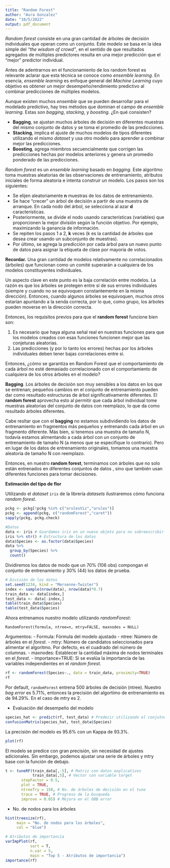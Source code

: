 ```yaml
---
title: "Random Forest"
author: "Aura Gonzalez"
date: "10/5/2022"
output: pdf_document
---
```



*Random forest* consiste en una gran cantidad de árboles de decisión individuales que operan como un conjunto. Este modelo se basa en la idea simple del *"the wisdom of crowd"*, en el sentido de que resultados agregados de múltiples predictores resulta en una mejor predicción que el "mejor" predictor individual.

Antes de adentrarnos en el funcionamiento de los random forest es relevante aclarar que esta técnica se conoce como *ensemble learning*. En esencia, *ensemble learning* es enfoque general del *Machine Learning* cuyo objetivo es obtener un mejor desempeño/rendimiento predictivo al combinar predicciones de múltiples modelos.

Aunque existen muchos *ensemble* que se pueden desarrollar para el modelado predictivo, hay tres métodos que dominan el campo de *ensemble learning*. Estas son *bagging*, *stacking*, y *boosting*. ¿En qué consisten?

* **Bagging**, se ajustan muchos árboles de decisión en diferentes muestras del mismo conjunto de datos y se toma el promedio de las predicciones.
* **Stacking**, implica el ajuste de muchos modelos de tipos diferentes utilizando el mismo *dataset* y usa otro modelo para aprender a combinar mejor las predicciones.
* **Boosting**, agrega miembros secuencialmente que corrigen las predicciones hechas por  modelos anteriores y genera un promedio ponderado de las predicciones.

*Random forest* es un *ensemble learning* basado en *bagging*. Este algoritmo toma muestras aleatorias de las observaciones de entrenamiento, atributos iniciales de forma aleatoria e intenta construir un modelo. Los pasos son los siguientes:

* Se elijen aleatoriamente **n** muestras de los datos de entrenamiento.
* Se hace "crecer" un árbol de decisión a partir de una muestra de arranque. En cada nodo del árbol, se selecciona al azar **d** características.
* Posteriormente, se divide el nodo usando características (variables) que proporcionen la mejor división según la función objetivo. Por ejemplo, maximizando la ganancia de información.
* Se repiten los pasos 1 a 2, **k** veces (k es la cantidad de árboles que desea crear usando un subconjunto de muestras).
* Por último, se agrega la predicción por cada árbol para un nuevo punto de datos para asignar la etiqueta de clase por mayoría de votos.

**Recordar.** Una gran cantidad de modelos relativamente no correlacionados (árboles) que funcionan como un comité superarán a cualquiera de los modelos constituyentes individuales.

Un aspecto clave en este punto es la baja correlación entre modelos. La razón es que los árboles se protegen entre sí de sus errores individuales (siempre y cuando no se equivoquen constantemente en la misma dirección). Entonces, cuando algunos árboles se equivoquen, muchos otros estarían apuntando a la senda correcta, por lo que, como grupo, los árboles pueden moverse en la dirección correcta. 

Entonces, los requisitos previos para que el **random forest** funcione bien son:

1. Es necesario que haya alguna señal real en nuestras funciones para que los modelos creados con esas funciones funcionen mejor que las conjeturas aleatorias.
2. Las predicciones (y por lo tanto los errores) hechas por los árboles individuales deben tener bajas correlaciones entre sí.

Entonces, ¿cómo se garantiza en Random Forest que el comportamiento de cada árbol no esté demasiado correlacionado con el comportamiento de cualquiera de los otros árboles en el modelo?

**Bagging**. Los árboles de decisión son muy sensibles a los datos en los que se entrenan; pequeños cambios en el conjunto de entrenamiento pueden dar como resultado estructuras de árbol significativamente diferentes. El **random forest** aprovecha esto al permitir que cada árbol individual tome muestras aleatorias del conjunto de datos con reemplazo, lo que da como resultado árboles diferentes. 

Cabe resltar que con el **bagging** no estamos subdividiendo los datos de entrenamiento en fragmentos más pequeños y entrenando cada árbol en un fragmento diferente. Más bien, si tenemos una muestra de tamaño N, todavía estamos alimentando a cada árbol con un conjunto de entrenamiento de tamaño N (a menos que se especifique lo contrario). Pero en lugar de los datos de entrenamiento originales, tomamos una muestra aleatoria de tamaño N con reemplazo. 

Entonces, en nuestro **random forest**, terminamos con árboles que no solo están entrenados en diferentes conjuntos de datos , sino que también usan diferentes funciones para tomar decisiones.

**Estimación del tipo de flor**

Utilizando el *dataset* `iris` de la librería *datasets* ilustraremos cómo funciona *random forest*.

```r
pckg <- pckg[!pckg %in% c("arulesViz","arules")]
pckg <- append(pckg, c("randomForest","caret"))
sapply(pckg, pckg.check)

#Datos
data <- iris # Guardamos iris en un nuevo objeto para no sobreescribir el orginal
iris %>% str() # Estructura de los datos
data$Species <- as.factor(data$Species)
data %>%
  group_by(Species) %>% 
  count()
```

Dividiremos los datos de modo que un 70% (106 obs) compongan el conjunto de entrenamiento y 30% (44) los datos de prueba.

```r
# División de los datos
set.seed(1234, kind = "Mersenne-Twister")
index <- sample(nrow(data), nrow(data)*0.7)
train_data <- data[index,]
test_data <- data[-index,]
table(train_data$Species)
table(test_data$Species)
```

Ahora entrenamos nuestro modelo utilizando *randomForest*:

`RandomForest(formula, ntree=n, mtry=FALSE, maxnodes = NULL)`

Argumentos:
- Formula: Fórmula del modelo ajustado
- ntree: Número de árboles en el *forest*.
- mtry: Número de candidatos seleccionados para alimentar el algoritmo. Por defecto, es el cuadrado del número de columnas.
- maxnodes: Establecer la cantidad máxima de nodos terminales en el *forest*.
- importance=TRUE: Si se evalúa la importancia de las variables independientes en el *random forest*.


```r
rf <- randomForest(Species~., data = train_data, proximity=TRUE)
rf
```
Por default, `randomForest` entrena 500 árboles de decisión (ntree). Nuestro *bag error* es 5.71%, entonces la precisión del algortimo de entrenamiento es de 94.29%. En el caso de mtry es 2.

* Evaluación del desempeño del modelo

```r
species_hat <- predict(rf, test_data) # Predecir utilizando el conjutno de prueba
confusionMatrix(species_hat, test_data$Species)
```

La precisión del modelo es 95.6% con un Kappa de 93.3%.

```r
plot(rf)
```

El modelo se predice con gran precisión, sin necesidad de ajustes adicionales. Sin embargo, podemos ajustar una serie de árboles y mtry base con la función de debajo. 

```r
t <- tuneRF(train_data[,-5], # Matriz con datos explicativos
            train_data[,5], # Vector con variable target
       stepFactor = 0.5,
       plot = TRUE,
       ntreeTry = 150, # No. de árboles de decisión en el tune
       trace = TRUE, # Progreso de la busqueda
       improve = 0.05) # Mejora en el OBB error
```

* No. de nodos para los árboles

```r
hist(treesize(rf),
     main = "No. de nodos para los árboles",
     col = "blue")

# Atributos de importancia
varImpPlot(rf,
           sort = T,
           n.var = 5,
           main = "Top 5 - Atributos de importancia")
importance(rf)
```
